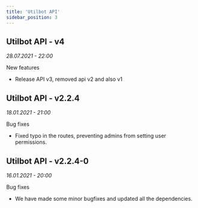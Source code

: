 ```yaml
---
title: 'Utilbot API'
sidebar_position: 3
---
```


## Utilbot API - v4
<span class="cl-timestamp">

*28.07.2021 - 22:00*

</span>
<span class="cl-added">New features</span>

- Release API v3, removed api v2 and also v1

## Utilbot API - v2.2.4
<span class="cl-timestamp">

*18.01.2021 - 21:00*

</span>
<span class="cl-progress">Bug fixes</span>

- Fixed typo in the routes, preventing admins from setting user permissions.

## Utilbot API - v2.2.4-0
<span class="cl-timestamp">

*16.01.2021 - 20:00*

</span>
<span class="cl-progress">Bug fixes</span>

- We have made some minor bugfixes and updated all the dependencies.
